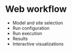 # Web workflow

- Model and site selection
- Run configuration
- Run execution
- Results
- Interactive visualizations
